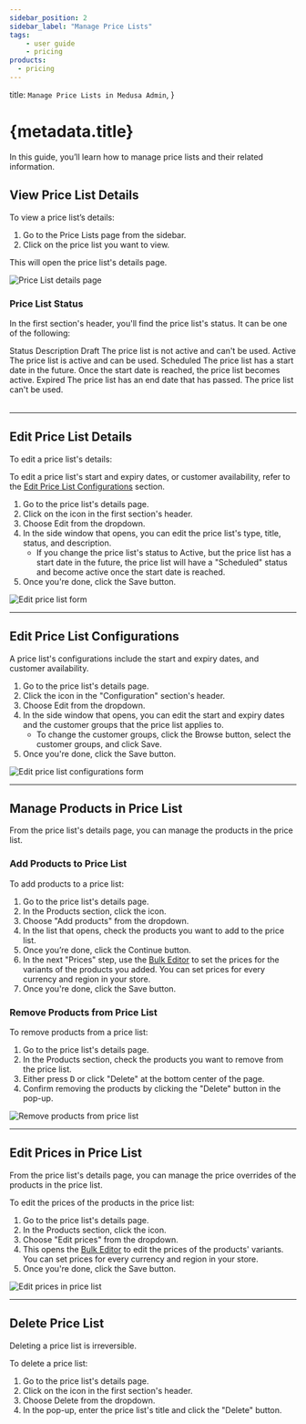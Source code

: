 ```yaml
---
sidebar_position: 2
sidebar_label: "Manage Price Lists"
tags:
    - user guide
    - pricing
products:
  - pricing
---
```



  title: `Manage Price Lists in Medusa Admin`,
}

# {metadata.title}

In this guide, you’ll learn how to manage price lists and their related information.

## View Price List Details

To view a price list’s details:

1. Go to the Price Lists page from the sidebar.
2. Click on the price list you want to view.

This will open the price list's details page.

![Price List details page](https://res.cloudinary.com/dza7lstvk/image/upload/v1739960115/User%20Guide/Screenshot_2025-02-19_at_12.15.02_PM_tdt8zl.png)

### Price List Status

In the first section's header, you'll find the price list's status. It can be one of the following:

<Table>
  <Table.Header>
    <Table.Row>
      <Table.HeaderCell>Status</Table.HeaderCell>
      <Table.HeaderCell>Description</Table.HeaderCell>
    </Table.Row>
  </Table.Header>
  <Table.Body>
    <Table.Row>
      <Table.Cell>Draft</Table.Cell>
      <Table.Cell>The price list is not active and can't be used.</Table.Cell>
    </Table.Row>
    <Table.Row>
      <Table.Cell>Active</Table.Cell>
      <Table.Cell>The price list is active and can be used.</Table.Cell>
    </Table.Row>
    <Table.Row>
      <Table.Cell>Scheduled</Table.Cell>
      <Table.Cell>The price list has a start date in the future. Once the start date is reached, the price list becomes active.</Table.Cell>
    </Table.Row>
    <Table.Row>
      <Table.Cell>Expired</Table.Cell>
      <Table.Cell>The price list has an end date that has passed. The price list can't be used.</Table.Cell>
    </Table.Row>
  </Table.Body>
</Table>

---

## Edit Price List Details

To edit a price list's details:

<Note title="Tip">

To edit a price list's start and expiry dates, or customer availability, refer to the [Edit Price List Configurations](#edit-price-list-configurations) section.

</Note>

1. Go to the price list's details page.
2. Click on the <InlineIcon Icon={EllipsisHorizontal} alt="three-dots" /> icon in the first section's header.
3. Choose Edit from the dropdown.
4. In the side window that opens, you can edit the price list's type, title, status, and description.
    - If you change the price list's status to Active, but the price list has a start date in the future, the price list will have a "Scheduled" status and become active once the start date is reached.
5. Once you're done, click the Save button.

![Edit price list form](https://res.cloudinary.com/dza7lstvk/image/upload/v1739960659/User%20Guide/Screenshot_2025-02-19_at_12.24.08_PM_y333se.png)

---

## Edit Price List Configurations

A price list's configurations include the start and expiry dates, and customer availability.

1. Go to the price list's details page.
2. Click the <InlineIcon Icon={EllipsisHorizontal} alt="three-dots" /> icon in the "Configuration" section's header.
3. Choose Edit from the dropdown.
4. In the side window that opens, you can edit the start and expiry dates and the customer groups that the price list applies to.
    - To change the customer groups, click the Browse button, select the customer groups, and click Save.
5. Once you're done, click the Save button.

![Edit price list configurations form](https://res.cloudinary.com/dza7lstvk/image/upload/v1739960935/User%20Guide/Screenshot_2025-02-19_at_12.28.45_PM_jczlo1.png)

---

## Manage Products in Price List

From the price list's details page, you can manage the products in the price list.

### Add Products to Price List

To add products to a price list:

1. Go to the price list's details page.
2. In the Products section, click the <InlineIcon Icon={EllipsisHorizontal} alt="three-dots" /> icon.
3. Choose "Add products" from the dropdown.
4. In the list that opens, check the products you want to add to the price list.
5. Once you’re done, click the Continue button.
6. In the next "Prices" step, use the [Bulk Editor](../../tips/bulk-editor/page.mdx) to set the prices for the variants of the products you added. You can set prices for every currency and region in your store.
7. Once you're done, click the Save button.

### Remove Products from Price List

To remove products from a price list:

1. Go to the price list's details page.
2. In the Products section, check the products you want to remove from the price list.
3. Either press <Kbd>D</Kbd> or click "Delete" at the bottom center of the page.
4. Confirm removing the products by clicking the "Delete" button in the pop-up.

![Remove products from price list](https://res.cloudinary.com/dza7lstvk/image/upload/v1739961185/User%20Guide/Screenshot_2025-02-19_at_12.32.55_PM_sfirfu.png)

---

## Edit Prices in Price List

From the price list's details page, you can manage the price overrides of the products in the price list.

To edit the prices of the products in the price list:

1. Go to the price list's details page.
2. In the Products section, click the <InlineIcon Icon={EllipsisHorizontal} alt="three-dots" /> icon.
3. Choose "Edit prices" from the dropdown.
4. This opens the [Bulk Editor](../../tips/bulk-editor/page.mdx) to edit the prices of the products' variants. You can set prices for every currency and region in your store.
5. Once you're done, click the Save button.

![Edit prices in price list](https://res.cloudinary.com/dza7lstvk/image/upload/v1739961309/User%20Guide/Screenshot_2025-02-19_at_12.35.00_PM_kvpnss.png)

---

## Delete Price List

<Note type="warning">

Deleting a price list is irreversible.

</Note>

To delete a price list:

1. Go to the price list's details page.
2. Click on the <InlineIcon Icon={EllipsisHorizontal} alt="three-dots" /> icon in the first section's header.
3. Choose Delete from the dropdown.
4. In the pop-up, enter the price list's title and click the "Delete" button.
